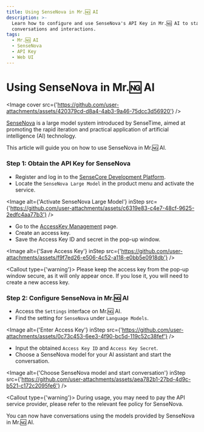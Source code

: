 ```yaml
---
title: Using SenseNova in Mr.🆖 AI
description: >-
  Learn how to configure and use SenseNova's API Key in Mr.🆖 AI to start
  conversations and interactions.
tags:
  - Mr.🆖 AI
  - SenseNova
  - API Key
  - Web UI
---
```


# Using SenseNova in Mr.🆖 AI

<Image
  cover
  src={'https://github.com/user-attachments/assets/420379cd-d8a4-4ab3-9a46-75dcc3d56920'}
/>

[SenseNova](https://platform.sensenova.cn/home) is a large model system introduced by SenseTime, aimed at promoting the rapid iteration and practical application of artificial intelligence (AI) technology.

This article will guide you on how to use SenseNova in Mr.🆖 AI.

<Steps>

### Step 1: Obtain the API Key for SenseNova

- Register and log in to the [SenseCore Development Platform](https://www.sensecore.cn/product/aistudio).
- Locate the `SenseNova Large Model` in the product menu and activate the service.

<Image
  alt={'Activate SenseNova Large Model'}
  inStep
  src={'https://github.com/user-attachments/assets/c6319e83-c4e7-48cf-9625-2edfc4aa77b3'}
/>

- Go to the [AccessKey Management](https://console.sensecore.cn/iam/Security/access-key) page.
- Create an access key.
- Save the Access Key ID and secret in the pop-up window.

<Image
  alt={'Save Access Key'}
  inStep
  src={'https://github.com/user-attachments/assets/f9f7ed26-e506-4c52-a118-e0bb5e0918db'}
/>

<Callout type={'warning'}>
  Please keep the access key from the pop-up window secure, as it will only appear once. If you lose
  it, you will need to create a new access key.
</Callout>

### Step 2: Configure SenseNova in Mr.🆖 AI

- Access the `Settings` interface on Mr.🆖 AI.
- Find the setting for `SenseNova` under `Language Models`.

<Image
  alt={'Enter Access Key'}
  inStep
  src={'https://github.com/user-attachments/assets/0c73c453-6ee3-4f90-bc5d-119c52c38fef'}
/>

- Input the obtained `Access Key ID` and `Access Key Secret`.
- Choose a SenseNova model for your AI assistant and start the conversation.

<Image
  alt={'Choose SenseNova model and start conversation'}
  inStep
  src={'https://github.com/user-attachments/assets/aea782b1-27bd-4d9c-b521-c172c2095fe6'}
/>

<Callout type={'warning'}>
  During usage, you may need to pay the API service provider, please refer to the relevant fee
  policy for SenseNova.
</Callout>

</Steps>

You can now have conversations using the models provided by SenseNova in Mr.🆖 AI.
